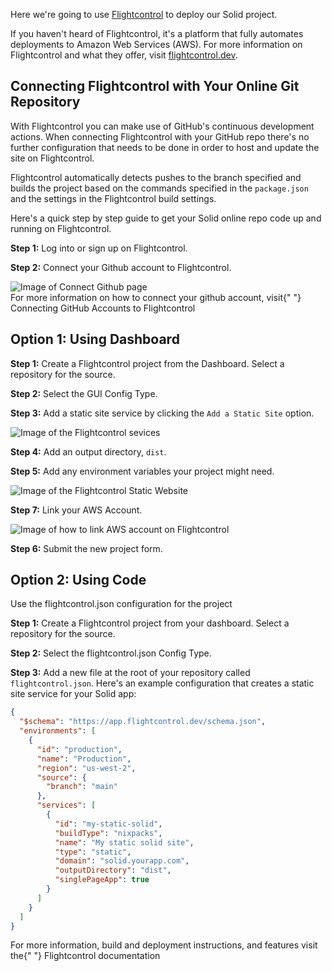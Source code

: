 
<Title>Deploying to AWS via Flightcontrol</Title>

Here we're going to use [Flightcontrol](https://www.flightcontrol.dev/?ref=solid) to deploy our Solid project.

If you haven't heard of Flightcontrol, it's a platform that fully automates deployments to Amazon Web Services (AWS). For more information on Flightcontrol and what they offer, visit [flightcontrol.dev](https://www.flightcontrol.dev/?ref=solid).

## Connecting Flightcontrol with Your Online Git Repository

With Flightcontrol you can make use of GitHub's continuous development actions. When connecting Flightcontrol with your GitHub repo there's no further configuration that needs to be done in order to host and update the site on Flightcontrol.

Flightcontrol automatically detects pushes to the branch specified and builds the project based on the commands specified in the `package.json` and the settings in the Flightcontrol build settings.

Here's a quick step by step guide to get your Solid online repo code up and running on Flightcontrol.

**Step 1:** Log into or sign up on Flightcontrol.

**Step 2:** Connect your Github account to Flightcontrol.

<img src="/images/how-to-guides/deployment/flightcontrol-connect-github.png" alt="Image of Connect Github page"/>

<Aside>
  For more information on how to connect your github account, visit{" "}
  <Link
    href="https://www.flightcontrol.dev/docs/getting-started/connecting-github?ref=solid"
    target="_blank"
  >
    Connecting GitHub Accounts to Flightcontrol
  </Link>
</Aside>

## Option 1: Using Dashboard

**Step 1:** Create a Flightcontrol project from the Dashboard. Select a repository for the source.

**Step 2:** Select the GUI Config Type.

**Step 3:** Add a static site service by clicking the `Add a Static Site` option.

<img src="/images/how-to-guides/deployment/flightcontrol-services.png" alt="Image of the Flightcontrol sevices"/>

**Step 4:** Add an output directory, `dist`.

**Step 5:** Add any environment variables your project might need.

<img src="/images/how-to-guides/deployment/flightcontrol-static-website.png" alt="Image of the Flightcontrol Static Website"/>

**Step 7:** Link your AWS Account.

<img src="/images/how-to-guides/deployment/Flightcontrol-link-AWS.png" alt="Image of how to link AWS account on Flightcontrol"/>

**Step 6:** Submit the new project form.

## Option 2: Using Code

Use the flightcontrol.json configuration for the project

**Step 1:** Create a Flightcontrol project from your dashboard. Select a repository for the source.

**Step 2:** Select the flightcontrol.json Config Type.

**Step 3:** Add a new file at the root of your repository called `flightcontrol.json`. Here's an example configuration that creates a static site service for your Solid app:

```json filename="flightcontrol.json"
{
  "$schema": "https://app.flightcontrol.dev/schema.json",
  "environments": [
    {
      "id": "production",
      "name": "Production",
      "region": "us-west-2",
      "source": {
        "branch": "main"
      },
      "services": [
        {
          "id": "my-static-solid",
          "buildType": "nixpacks",
          "name": "My static solid site",
          "type": "static",
          "domain": "solid.yourapp.com",
          "outputDirectory": "dist",
          "singlePageApp": true
        }
      ]
    }
  ]
}
```

<Aside>
  For more information, build and deployment instructions, and features visit
  the{" "}
  <Link href="https://www.flightcontrol.dev/docs?ref=solid" target="_blank">
    Flightcontrol documentation
  </Link>
</Aside>
